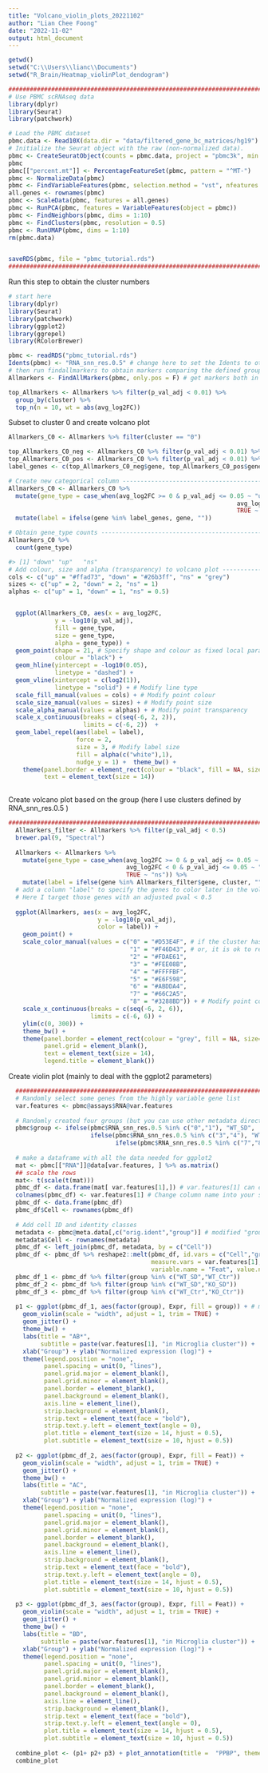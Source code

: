 ---
title: "Volcano_violin_plots_20221102"
author: "Lian Chee Foong"
date: "2022-11-02"
output: html_document
---

```{r, eval=FALSE}
getwd()
setwd("C:\\Users\\lianc\\Documents")
setwd("R_Brain/Heatmap_violinPlot_dendogram")

#############################################################################
# Use PBMC scRNAseq data
library(dplyr)
library(Seurat)
library(patchwork)

# Load the PBMC dataset
pbmc.data <- Read10X(data.dir = "data/filtered_gene_bc_matrices/hg19")
# Initialize the Seurat object with the raw (non-normalized data).
pbmc <- CreateSeuratObject(counts = pbmc.data, project = "pbmc3k", min.cells = 3, min.features = 200)
pbmc
pbmc[["percent.mt"]] <- PercentageFeatureSet(pbmc, pattern = "^MT-")
pbmc <- NormalizeData(pbmc)
pbmc <- FindVariableFeatures(pbmc, selection.method = "vst", nfeatures = 2000)
all.genes <- rownames(pbmc)
pbmc <- ScaleData(pbmc, features = all.genes)
pbmc <- RunPCA(pbmc, features = VariableFeatures(object = pbmc))
pbmc <- FindNeighbors(pbmc, dims = 1:10)
pbmc <- FindClusters(pbmc, resolution = 0.5)
pbmc <- RunUMAP(pbmc, dims = 1:10)
rm(pbmc.data)


saveRDS(pbmc, file = "pbmc_tutorial.rds")
#############################################################################
```

Run this step to obtain the cluster numbers

```{r,  message=FALSE}
# start here
library(dplyr)
library(Seurat)
library(patchwork)
library(ggplot2)
library(ggrepel)
library(RColorBrewer)

pbmc <- readRDS("pbmc_tutorial.rds")
Idents(pbmc) <- "RNA_snn_res.0.5" # change here to set the Idents to other metadata such as celltype or sample_group
# then run findallmarkers to obtain markers comparing the defined groups
Allmarkers <- FindAllMarkers(pbmc, only.pos = F) # get markers both in positive and negative avg_log2FC

top_Allmarkers <- Allmarkers %>% filter(p_val_adj < 0.01) %>%
  group_by(cluster) %>% 
  top_n(n = 10, wt = abs(avg_log2FC))


```

Subset to cluster 0 and create volcano plot
```{r, message=FALSE}
Allmarkers_C0 <- Allmarkers %>% filter(cluster == "0")

top_Allmarkers_C0_neg <- Allmarkers_C0 %>% filter(p_val_adj < 0.01) %>%  top_n(n = 10, wt = abs(avg_log2FC)) 
top_Allmarkers_C0_pos <- Allmarkers_C0 %>% filter(p_val_adj < 0.01) %>%  top_n(n = 10, wt = avg_log2FC)
label_genes <- c(top_Allmarkers_C0_neg$gene, top_Allmarkers_C0_pos$gene)

# Create new categorical column ------------------------------------------------ 
Allmarkers_C0 <- Allmarkers_C0 %>% 
  mutate(gene_type = case_when(avg_log2FC >= 0 & p_val_adj <= 0.05 ~ "up",
                                                                avg_log2FC < 0 & p_val_adj <= 0.05 ~ "down", 
                                                                TRUE ~ "ns")) %>%
  mutate(label = ifelse(gene %in% label_genes, gene, ""))

# Obtain gene_type counts ------------------------------------------------------           
Allmarkers_C0 %>% 
  count(gene_type)

#> [1] "down" "up"   "ns"    
# Add colour, size and alpha (transparency) to volcano plot --------------------
cols <- c("up" = "#ffad73", "down" = "#26b3ff", "ns" = "grey") 
sizes <- c("up" = 2, "down" = 2, "ns" = 1) 
alphas <- c("up" = 1, "down" = 1, "ns" = 0.5)


  ggplot(Allmarkers_C0, aes(x = avg_log2FC,
             y = -log10(p_val_adj),
             fill = gene_type,    
             size = gene_type,
             alpha = gene_type)) + 
  geom_point(shape = 21, # Specify shape and colour as fixed local parameters    
             colour = "black") + 
  geom_hline(yintercept = -log10(0.05),
             linetype = "dashed") + 
  geom_vline(xintercept = c(log2(1)),
             linetype = "solid") + # Modify line type
  scale_fill_manual(values = cols) + # Modify point colour
  scale_size_manual(values = sizes) + # Modify point size
  scale_alpha_manual(values = alphas) + # Modify point transparency
  scale_x_continuous(breaks = c(seq(-6, 2, 2)),       
                     limits = c(-6, 2))  +
  geom_label_repel(aes(label = label),
                   force = 2, 
                   size = 3, # Modify label size
                   fill = alpha(c("white"),1), 
                   nudge_y = 1) +  theme_bw() +
    theme(panel.border = element_rect(colour = "black", fill = NA, size= 0.5), 
          text = element_text(size = 14)) 
  
```

Create volcano plot based on the group (here I use clusters defined by RNA_snn_res.0.5 )

```{r}  
#############################################################################
  Allmarkers_filter <- Allmarkers %>% filter(p_val_adj < 0.5)  
  brewer.pal(9, "Spectral")
  
  Allmarkers <- Allmarkers %>% 
    mutate(gene_type = case_when(avg_log2FC >= 0 & p_val_adj <= 0.05 ~ "up",
                                 avg_log2FC < 0 & p_val_adj <= 0.05 ~ "down", 
                                 TRUE ~ "ns")) %>%
    mutate(label = ifelse(gene %in% Allmarkers_filter$gene, cluster, "")) 
  # add a column "label" to specify the genes to color later in the volcano plot
  # Here I target those genes with an adjusted pval < 0.5
  
  ggplot(Allmarkers, aes(x = avg_log2FC,
                         y = -log10(p_val_adj),
                         color = label)) + 
    geom_point() + 
    scale_color_manual(values = c("0" = "#D53E4F", # if the cluster has different variables, have to change accordingly here
                                  "1" = "#F46D43", # or, it is ok to remove this section
                                  "2" = "#FDAE61",
                                  "3" = "#FEE08B",
                                  "4" = "#FFFFBF",
                                  "5" = "#E6F598",
                                  "6" = "#ABDDA4",
                                  "7" = "#66C2A5",
                                  "8" = "#3288BD")) + # Modify point colour
    scale_x_continuous(breaks = c(seq(-6, 2, 6)),       
                       limits = c(-6, 6)) +  
    ylim(c(0, 300)) +
    theme_bw() +
    theme(panel.border = element_rect(colour = "grey", fill = NA, size= 0.5), 
          panel.grid = element_blank(),
          text = element_text(size = 14),
          legend.title = element_blank()) 


```

Create violin plot (mainly to deal with the ggplot2 parameters)

```{r}   
  #################################################################################
  # Randomly select some genes from the highly variable gene list
  var.features <- pbmc@assays$RNA@var.features 
  
  # Randomly created four groups (but you can use other metadata directly)
  pbmc$group <- ifelse(pbmc$RNA_snn_res.0.5 %in% c("0","1"), "WT_SD",
                       ifelse(pbmc$RNA_snn_res.0.5 %in% c("3","4"), "WT_Ctr",
                              ifelse(pbmc$RNA_snn_res.0.5 %in% c("7","8"), "KO_SD","KO_Ctr")))
  
  # make a dataframe with all the data needed for ggplot2
  mat <- pbmc[["RNA"]]@data[var.features, ] %>% as.matrix() 
  ## scale the rows
  mat<- t(scale(t(mat)))
  pbmc_df <- data.frame(mat[ var.features[1],]) # var.features[1] can change to your selected gene name
  colnames(pbmc_df) <- var.features[1] # Change column name into your selected gene name
  pbmc_df <- data.frame(pbmc_df)
  pbmc_df$Cell <- rownames(pbmc_df)
  
  # Add cell ID and identity classes
  metadata <- pbmc@meta.data[,c("orig.ident","group")] # modified "group" to your selected metadata
  metadata$Cell <- rownames(metadata)
  pbmc_df <- left_join(pbmc_df, metadata, by = c("Cell"))
  pbmc_df <- pbmc_df %>% reshape2::melt(pbmc_df, id.vars = c("Cell","group"),# modified "group" to your selected metadata
                                        measure.vars = var.features[1], 
                                        variable.name = "Feat", value.name = "Expr")
  pbmc_df_1 <- pbmc_df %>% filter(group %in% c("WT_SD","WT_Ctr"))
  pbmc_df_2 <- pbmc_df %>% filter(group %in% c("WT_SD","KO_SD"))                                          
  pbmc_df_3 <- pbmc_df %>% filter(group %in% c("WT_Ctr","KO_Ctr"))                                          
                                            
  p1 <- ggplot(pbmc_df_1, aes(factor(group), Expr, fill = group)) + # modified "group" to your selected metadata
    geom_violin(scale = "width", adjust = 1, trim = TRUE) +
    geom_jitter() +
    theme_bw() + 
    labs(title = "AB*",
         subtitle = paste(var.features[1], "in Microglia cluster")) +
    xlab("Group") + ylab("Normalized expression (log)") +
    theme(legend.position = "none", 
          panel.spacing = unit(0, "lines"),
          panel.grid.major = element_blank(),
          panel.grid.minor = element_blank(),
          panel.border = element_blank(),
          panel.background = element_blank(),
          axis.line = element_line(),
          strip.background = element_blank(),
          strip.text = element_text(face = "bold"),
          strip.text.y.left = element_text(angle = 0),
          plot.title = element_text(size = 14, hjust = 0.5),
          plot.subtitle = element_text(size = 10, hjust = 0.5)) 
  
  p2 <- ggplot(pbmc_df_2, aes(factor(group), Expr, fill = Feat)) +
    geom_violin(scale = "width", adjust = 1, trim = TRUE) +
    geom_jitter() +
    theme_bw() + 
    labs(title = "AC",
         subtitle = paste(var.features[1], "in Microglia cluster")) +
    xlab("Group") + ylab("Normalized expression (log)") +
    theme(legend.position = "none", 
          panel.spacing = unit(0, "lines"),
          panel.grid.major = element_blank(),
          panel.grid.minor = element_blank(),
          panel.border = element_blank(),
          panel.background = element_blank(),
          axis.line = element_line(),
          strip.background = element_blank(),
          strip.text = element_text(face = "bold"),
          strip.text.y.left = element_text(angle = 0),
          plot.title = element_text(size = 14, hjust = 0.5),
          plot.subtitle = element_text(size = 10, hjust = 0.5)) 
  
  p3 <- ggplot(pbmc_df_3, aes(factor(group), Expr, fill = Feat)) +
    geom_violin(scale = "width", adjust = 1, trim = TRUE) +
    geom_jitter() +
    theme_bw() + 
    labs(title = "BD",
         subtitle = paste(var.features[1], "in Microglia cluster")) +
    xlab("Group") + ylab("Normalized expression (log)") +
    theme(legend.position = "none", 
          panel.spacing = unit(0, "lines"),
          panel.grid.major = element_blank(),
          panel.grid.minor = element_blank(),
          panel.border = element_blank(),
          panel.background = element_blank(),
          axis.line = element_line(),
          strip.background = element_blank(),
          strip.text = element_text(face = "bold"),
          strip.text.y.left = element_text(angle = 0),
          plot.title = element_text(size = 14, hjust = 0.5),
          plot.subtitle = element_text(size = 10, hjust = 0.5)) 
 
  combine_plot <- (p1+ p2+ p3) + plot_annotation(title =  "PPBP", theme = theme(plot.title = element_text(size = 15, hjust = 0.5)))
  combine_plot
  
  
  
  
```
